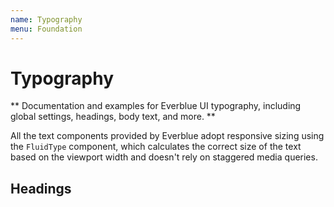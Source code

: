 ```yaml
---
name: Typography
menu: Foundation
---
```



# Typography

** Documentation and examples for Everblue UI typography, including global settings, headings, body text, and more. **

All the text components provided by Everblue adopt responsive sizing using the `FluidType` component, which calculates the correct size of the text based on the viewport width and doesn't rely on staggered media queries.

## Headings

